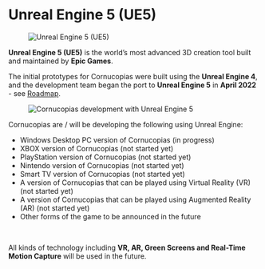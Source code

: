 # Unreal Engine 5 (UE5)  

<figure className="img-center">
  <img src="/images/technology/unreal-engine-5-1.png" alt="Unreal Engine 5 (UE5)" />
</figure>  

**Unreal Engine 5 (UE5)** is the world’s most advanced 3D creation tool built and maintained by **Epic Games**.  

The initial prototypes for Cornucopias were built using the **Unreal Engine 4**, and the development team began the port to **Unreal Engine 5** in **April 2022** - see [Roadmap](/game/about-the-game/road-map).  

<figure className="img-center">
  <img src="/images/technology/unreal-engine-5-2.avif" alt="Cornucopias development with Unreal Engine 5" />
</figure>  

Cornucopias are / will be developing the following using Unreal Engine:  

<ul className="list-disc pl-6 space-y-2">
  <li>Windows Desktop PC version of Cornucopias (in progress)</li>
  <li>XBOX version of Cornucopias (not started yet)</li>
  <li>PlayStation version of Cornucopias (not started yet)</li>
  <li>Nintendo version of Cornucopias (not started yet)</li>
  <li>Smart TV version of Cornucopias (not started yet)</li>
  <li>A version of Cornucopias that can be played using Virtual Reality (VR) (not started yet)</li>
  <li>A version of Cornucopias that can be played using Augmented Reality (AR) (not started yet)</li>
  <li>Other forms of the game to be announced in the future</li>
</ul>  

</br>  

All kinds of technology including **VR, AR, Green Screens and Real-Time Motion Capture** will be used in the future.  
